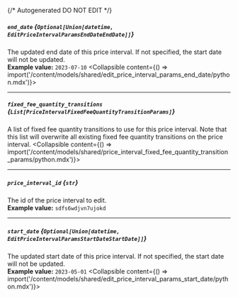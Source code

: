 {/* Autogenerated DO NOT EDIT  */}

##### `end_date` *{`Optional[Union[datetime, EditPriceIntervalParamsEndDateEndDate]]`}*
The updated end date of this price interval. If not specified, the start date will not be updated.
<br/>
**Example value:** `2023-07-10`
<Collapsible content={() => import('/content/models/shared/edit_price_interval_params_end_date/python.mdx')}>
</Collapsible>

---
##### `fixed_fee_quantity_transitions` *{`List[PriceIntervalFixedFeeQuantityTransitionParams]`}*
A list of fixed fee quantity transitions to use for this price interval. Note that this list will overwrite all existing fixed fee quantity transitions on the price interval.
<Collapsible content={() => import('/content/models/shared/price_interval_fixed_fee_quantity_transition_params/python.mdx')}>
</Collapsible>

---
##### `price_interval_id` *{`str`}*
The id of the price interval to edit.
<br/>
**Example value:** `sdfs6wdjvn7ujokd`

---
##### `start_date` *{`Optional[Union[datetime, EditPriceIntervalParamsStartDateStartDate]]`}*
The updated start date of this price interval. If not specified, the start date will not be updated.
<br/>
**Example value:** `2023-05-01`
<Collapsible content={() => import('/content/models/shared/edit_price_interval_params_start_date/python.mdx')}>
</Collapsible>

